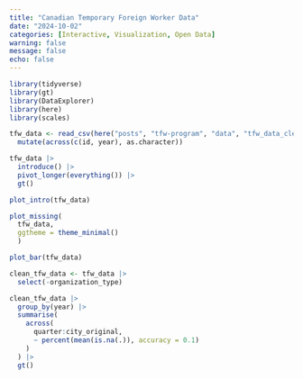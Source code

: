 ```yaml
---
title: "Canadian Temporary Foreign Worker Data"
date: "2024-10-02"
categories: [Interactive, Visualization, Open Data]
warning: false
message: false
echo: false
---
```


```r
library(tidyverse)
library(gt)
library(DataExplorer)
library(here)
library(scales)
```

```r

tfw_data <- read_csv(here("posts", "tfw-program", "data", "tfw_data_clean.csv")) |> 
  mutate(across(c(id, year), as.character))
```

```r

tfw_data |> 
  introduce() |> 
  pivot_longer(everything()) |> 
  gt()
```

```r
plot_intro(tfw_data)
```

```r
plot_missing(
  tfw_data,
  ggtheme = theme_minimal()
  )
```

```r
plot_bar(tfw_data)

```

```r
clean_tfw_data <- tfw_data |> 
  select(-organization_type)
```

```r
clean_tfw_data |>
  group_by(year) |>
  summarise(
    across(
      quarter:city_original,
      ~ percent(mean(is.na(.)), accuracy = 0.1)
    )
  ) |>
  gt()
```
